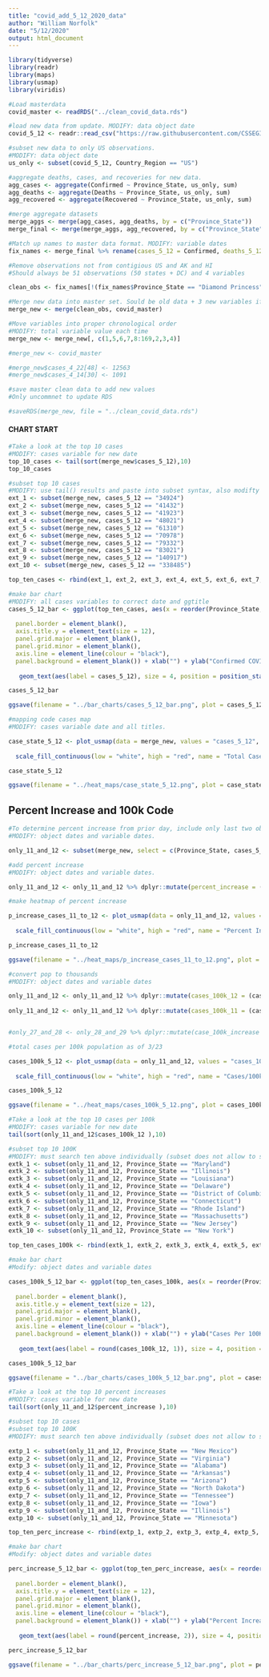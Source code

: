 ```yaml
---
title: "covid_add_5_12_2020_data"
author: "William Norfolk"
date: "5/12/2020"
output: html_document
---
```


```r
library(tidyverse)
library(readr)
library(maps)
library(usmap)
library(viridis)
```

```r
#Load masterdata
covid_master <- readRDS("../clean_covid_data.rds")
```


```r
#load new data from update. MODIFY: data object date
covid_5_12 <- readr::read_csv("https://raw.githubusercontent.com/CSSEGISandData/COVID-19/master/csse_covid_19_data/csse_covid_19_daily_reports/05-12-2020.csv")
```

```r
#subset new data to only US observations. 
#MODIFY: data object date
us_only <- subset(covid_5_12, Country_Region == "US")
```

```r
#aggregate deaths, cases, and recoveries for new data. 
agg_cases <- aggregate(Confirmed ~ Province_State, us_only, sum)
agg_deaths <- aggregate(Deaths ~ Province_State, us_only, sum)
agg_recovered <- aggregate(Recovered ~ Province_State, us_only, sum)
```

```r
#merge aggregate datasets
merge_aggs <- merge(agg_cases, agg_deaths, by = c("Province_State"))
merge_final <- merge(merge_aggs, agg_recovered, by = c("Province_State"))
```

```r
#Match up names to master data format. MODIFY: variable dates
fix_names <- merge_final %>% rename(cases_5_12 = Confirmed, deaths_5_12 = Deaths, recov_5_12 = Recovered)
```

```r
#Remove observations not from contigious US and AK and HI
#Should always be 51 observations (50 states + DC) and 4 variables

clean_obs <- fix_names[!(fix_names$Province_State == "Diamond Princess" | fix_names$Province_State == "Grand Princess" | fix_names$Province_State == "Guam" | fix_names$Province_State == "Puerto Rico" | fix_names$Province_State == "United States Virgin Islands" | fix_names$Province_State == "US" | fix_names$Province_State == "American Samoa" | fix_names$Province_State == "Northern Mariana Islands" | fix_names$Province_State == "Virgin Islands" | fix_names$Province_State == "Wuhan Evacuee" | fix_names$Province_State == "Recovered"),]
```

```r
#Merge new data into master set. Sould be old data + 3 new variables if successful
merge_new <- merge(clean_obs, covid_master)
```

```r
#Move variables into proper chronological order
#MODIFY: total variable value each time
merge_new <- merge_new[, c(1,5,6,7,8:169,2,3,4)]
```

```r
#merge_new <- covid_master
```

```r
#merge_new$cases_4_22[48] <- 12563
#merge_new$cases_4_14[30] <- 1091

```


```r
#save master clean data to add new values
#Only uncommnet to update RDS

#saveRDS(merge_new, file = "../clean_covid_data.rds")
```

#### CHART START

```r
#Take a look at the top 10 cases
#MODIFY: cases variable for new date
top_10_cases <- tail(sort(merge_new$cases_5_12),10)
top_10_cases
```

```r
#subset top 10 cases
#MODIFY: use tail() results and paste into subset syntax, also modifty cases date value
ext_1 <- subset(merge_new, cases_5_12 == "34924")
ext_2 <- subset(merge_new, cases_5_12 == "41432")
ext_3 <- subset(merge_new, cases_5_12 == "41923")
ext_4 <- subset(merge_new, cases_5_12 == "48021")
ext_5 <- subset(merge_new, cases_5_12 == "61310")
ext_6 <- subset(merge_new, cases_5_12 == "70978")
ext_7 <- subset(merge_new, cases_5_12 == "79332")
ext_8 <- subset(merge_new, cases_5_12 == "83021")
ext_9 <- subset(merge_new, cases_5_12 == "140917")
ext_10 <- subset(merge_new, cases_5_12 == "338485")

top_ten_cases <- rbind(ext_1, ext_2, ext_3, ext_4, ext_5, ext_6, ext_7, ext_8, ext_9, ext_10)
```

```r
#make bar chart
#MODIFY: all cases variables to correct date and ggtitle
cases_5_12_bar <- ggplot(top_ten_cases, aes(x = reorder(Province_State, -cases_5_12), cases_5_12)) + geom_bar(aes(fill = reorder(Province_State, -cases_5_12)),stat = "identity") + theme(axis.text.x = element_text(angle = 45, hjust = 1),
                                                                                                   legend.position = "none",                                                                        axis.text=element_text(size=12),
  panel.border = element_blank(), 
  axis.title.y = element_text(size = 12),
  panel.grid.major = element_blank(),
  panel.grid.minor = element_blank(),
  axis.line = element_line(colour = "black"),
  panel.background = element_blank()) + xlab("") + ylab("Confirmed COVID-19 Cases") + ggtitle("Top Ten Confirmed COVID-19 Cases by State 5/12/2020") +
  
   geom_text(aes(label = cases_5_12), size = 4, position = position_stack(vjust = 0.8))

cases_5_12_bar 
```

```r
ggsave(filename = "../bar_charts/cases_5_12_bar.png", plot = cases_5_12_bar)
```

```r
#mapping code cases map
#MODIFY: cases variable date and all titles.

case_state_5_12 <- plot_usmap(data = merge_new, values = "cases_5_12", color = "black") + 
  
  scale_fill_continuous(low = "white", high = "red", name = "Total Cases", label = scales::comma) + theme(legend.position = "right", plot.title = element_text(color = "black", size = 15, face = "bold"), plot.subtitle = element_text(color = "black", size = 10, face = "italic")) + labs(title = "COVID-19 Confirmed Cases by State", subtitle = "Data as of: 5/12/2020")

case_state_5_12
```

```r
ggsave(filename = "../heat_maps/case_state_5_12.png", plot = case_state_5_12)
```

## Percent Increase and 100k Code

```r
#To determine percent increase from prior day, include only last two observations
#MODIFY: object dates and variable dates.

only_11_and_12 <- subset(merge_new, select = c(Province_State, cases_5_12, cases_5_11, fips, total_pop))
```




```r
#add percent increase
#MODIFY: object dates and variable dates.

only_11_and_12 <- only_11_and_12 %>% dplyr::mutate(percent_increase = (cases_5_12 - cases_5_11) / cases_5_11 * 100)
```

```r
#make heatmap of percent increase

p_increase_cases_11_to_12 <- plot_usmap(data = only_11_and_12, values = "percent_increase", color = "black") + 
  
  scale_fill_continuous(low = "white", high = "red", name = "Percent Increase", label = scales::comma) + theme(legend.position = "right", plot.title = element_text(color = "black", size = 15, face = "bold"), plot.subtitle = element_text(color = "black", size = 10, face = "italic")) + labs(title = "Percent Increase of Confirmed COVID-19 Cases by State", subtitle = "From: 5/11/2020-5/12/2020")

p_increase_cases_11_to_12
```

```r
ggsave(filename = "../heat_maps/p_increase_cases_11_to_12.png", plot = p_increase_cases_11_to_12)
```

```r
#convert pop to thousands
#MODIFY: object dates and variable dates

only_11_and_12 <- only_11_and_12 %>% dplyr::mutate(cases_100k_12 = (cases_5_12 / total_pop) *100000)
  
only_11_and_12 <- only_11_and_12 %>% dplyr::mutate(cases_100k_11 = (cases_5_11 / total_pop) * 100000)


#only_27_and_28 <- only_28_and_29 %>% dplyr::mutate(case_100k_increase = (cases_100k_28 - cases_100k_27) / cases_100k_27 *100)

```

```r
#total cases per 100k population as of 3/23

cases_100k_5_12 <- plot_usmap(data = only_11_and_12, values = "cases_100k_12", color = "black") + 
  
  scale_fill_continuous(low = "white", high = "red", name = "Cases/100k Population", label = scales::comma) + theme(legend.position = "right", plot.title = element_text(color = "black", size = 15, face = "bold"), plot.subtitle = element_text(color = "black", size = 10, face = "italic")) + labs(title = "COVID-19 Confirmed Cases Per 100K Individuals by State", subtitle = "Data as of: 5/12/2020")

cases_100k_5_12
```

```r
ggsave(filename = "../heat_maps/cases_100k_5_12.png", plot = cases_100k_5_12)
```

```r
#Take a look at the top 10 cases per 100k
#MODIFY: cases variable for new date
tail(sort(only_11_and_12$cases_100k_12 ),10)
```


```r
#subset top 10 100K
#MODIFY: must search ten above individually (subset does not allow to select by these values for some reason...) and past the states in the code below.Also modify variable and object date names.
extk_1 <- subset(only_11_and_12, Province_State == "Maryland")
extk_2 <- subset(only_11_and_12, Province_State == "Illinois")
extk_3 <- subset(only_11_and_12, Province_State == "Louisiana")
extk_4 <- subset(only_11_and_12, Province_State == "Delaware")
extk_5 <- subset(only_11_and_12, Province_State == "District of Columbia")
extk_6 <- subset(only_11_and_12, Province_State == "Connecticut")
extk_7 <- subset(only_11_and_12, Province_State == "Rhode Island")
extk_8 <- subset(only_11_and_12, Province_State == "Massachusetts")
extk_9 <- subset(only_11_and_12, Province_State == "New Jersey")
extk_10 <- subset(only_11_and_12, Province_State == "New York")

top_ten_cases_100k <- rbind(extk_1, extk_2, extk_3, extk_4, extk_5, extk_6, extk_7, extk_8, extk_9, extk_10)
```

```r
#make bar chart
#Modify: object dates and variable dates

cases_100k_5_12_bar <- ggplot(top_ten_cases_100k, aes(x = reorder(Province_State, -cases_100k_12), cases_100k_12)) + geom_bar(aes(fill = reorder(Province_State, -cases_100k_12)), stat = "identity") + theme(axis.text.x = element_text(angle = 45, hjust = 1),
                                                                                                   legend.position = "none",                                                                        axis.text=element_text(size=12),
  panel.border = element_blank(),   
  axis.title.y = element_text(size = 12),
  panel.grid.major = element_blank(),
  panel.grid.minor = element_blank(),
  axis.line = element_line(colour = "black"),
  panel.background = element_blank()) + xlab("") + ylab("Cases Per 100K Individuals") + ggtitle("Top Ten COVID-19 Confirmed Cases Per 100K Individuals by State 5/12/2020") +
  
   geom_text(aes(label = round(cases_100k_12, 1)), size = 4, position = position_stack(vjust = 0.8))

cases_100k_5_12_bar
```

```r
ggsave(filename = "../bar_charts/cases_100k_5_12_bar.png", plot = cases_100k_5_12_bar)
```

```r
#Take a look at the top 10 percent increases
#MODIFY: cases variable for new date
tail(sort(only_11_and_12$percent_increase ),10)
```

```r
#subset top 10 cases
#subset top 10 100K
#MODIFY: must search ten above individually (subset does not allow to select by these values for some reason...) and past the states in the code below.Also modify variable and object date names.

extp_1 <- subset(only_11_and_12, Province_State == "New Mexico")
extp_2 <- subset(only_11_and_12, Province_State == "Virginia")
extp_3 <- subset(only_11_and_12, Province_State == "Alabama")
extp_4 <- subset(only_11_and_12, Province_State == "Arkansas")
extp_5 <- subset(only_11_and_12, Province_State == "Arizona")
extp_6 <- subset(only_11_and_12, Province_State == "North Dakota")
extp_7 <- subset(only_11_and_12, Province_State == "Tennessee")
extp_8 <- subset(only_11_and_12, Province_State == "Iowa")
extp_9 <- subset(only_11_and_12, Province_State == "Illinois")
extp_10 <- subset(only_11_and_12, Province_State == "Minnesota")

top_ten_perc_increase <- rbind(extp_1, extp_2, extp_3, extp_4, extp_5, extp_6, extp_7, extp_8, extp_9, extp_10)
```

```r
#make bar chart
#Modify: object dates and variable dates

perc_increase_5_12_bar <- ggplot(top_ten_perc_increase, aes(x = reorder(Province_State, -percent_increase), percent_increase)) + geom_bar(aes(fill = reorder(Province_State, -percent_increase)), stat = "identity") + theme(axis.text.x = element_text(angle = 45, hjust = 1),
                                                                                                   legend.position = "none",                                                                        axis.text=element_text(size=12),
  panel.border = element_blank(),   
  axis.title.y = element_text(size = 12),
  panel.grid.major = element_blank(),
  panel.grid.minor = element_blank(),
  axis.line = element_line(colour = "black"),
  panel.background = element_blank()) + xlab("") + ylab("Percent Increase") + ggtitle("COVID-19: Top Ten Percent Increase by State from 5/11/20-5/12/20") +
  
   geom_text(aes(label = round(percent_increase, 2)), size = 4, position = position_stack(vjust = 0.8))

perc_increase_5_12_bar
```

```r
ggsave(filename = "../bar_charts/perc_increase_5_12_bar.png", plot = perc_increase_5_12_bar)
```